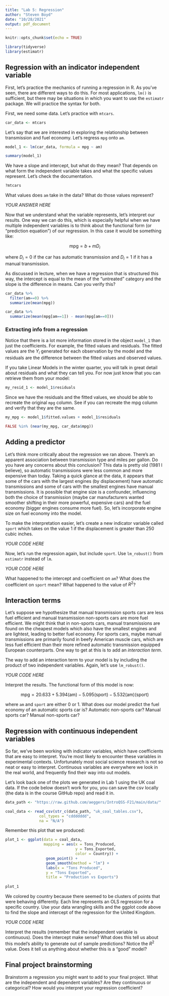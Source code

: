 ---
title: "Lab 5: Regression"
author: "Steven Boyd"
date: "10/28/2021"
output: pdf_document
---

```{r setup, include=FALSE}
knitr::opts_chunk$set(echo = TRUE)
```

```{r, include=FALSE}
library(tidyverse)
library(estimatr)
```

## Regression with an indicator independent variable

First, let's practice the mechanics of running a regression in R. As you've seen, there are different ways to do this. For most applications, `lm()` is sufficient, but there may be situations in which you want to use the `estimatr` package. We will practice the syntax for both. 

First, we need some data. Let's practice with `mtcars`.

```{r}
car_data <- mtcars
```

Let's say that we are interested in exploring the relationship between transmission and fuel economy. Let's regress `mpg` onto `am`.

```{r}
model_1 <- lm(car_data, formula = mpg ~ am)

summary(model_1)
```

We have a slope and intercept, but what do they mean? That depends on what form the independent variable takes and what the specific values represent. Let's check the documentation. 

```{r}
?mtcars
```

What values does `am` take in the data? What do those values represent?

*YOUR ANSWER HERE* 

Now that we understand what the variable represents, let's interpret our results. One way we can do this, which is especially helpful when we have multiple independent variables is to think about the functional form (or "prediction equation") of our regression. In this case it would be something like:

$$\text{mpg} = b + m D_{i} $$

where $D_i = 0$ if the car has automatic transmission and $D_i = 1$ if it has a manual transmission. 

As discussed in lecture, when we have a regression that is structured this way, the intercept is equal to the mean of the "untreated" category and the slope is the difference in means. Can you verify this?

```{r}
car_data %>%
  filter(am==0) %>%
  summarize(mean(mpg))

car_data %>%
  summarize(mean(mpg[am==1]) - mean(mpg[am==0]))
```


### Extracting info from a regression

Notice that there is a lot more information stored in the object `model_1` than just the coefficients. For example, the fitted values and residuals. The fitted values are the $Y_i$ generated for each observation by the model and the residuals are the difference between the fitted values and observed values. 

If you take Linear Models in the winter quarter, you will talk in great detail about residuals and what they can tell you. For now just know that you can retrieve them from your model:

```{r}
my_resid_1 <- model_1$residuals
```

Since we have the residuals and the fitted values, we should be able to recreate the original `mpg` column. See if you can recreate the mpg column and verify that they are the same.

```{r}
my_mpg <- model_1$fitted.values + model_1$residuals

FALSE %in% (near(my_mpg, car_data$mpg))
```


## Adding a predictor

Let's think more critically about the regression we ran above. There's an apparent association between transmission type and miles per gallon. Do you have any concerns about this conclusion? This data is pretty old (1981 I believe), so automatic transmissions were less common and more expensive than today. Taking a quick glance at the data, it appears that some of the cars with the largest engines (by displacement) have automatic transmissions and some of cars with the smallest engines have manual transmissions. It is possible that engine size is a confounder, influencing both the choice of transmission (maybe car manufacturers wanted smoother shifting in their more powerful, expensive cars) and the fuel economy (bigger engines consume more fuel). So, let's incorporate engine size on fuel economy into the model. 

To make the interpretation easier, let's create a new indicator variable called `sport` which takes on the value 1 if the displacement is greater than 250 cubic inches.

*YOUR CODE HERE*

Now, let's run the regression again, but include `sport`. Use `lm_robust()` from `estimatr` instead of `lm`.

*YOUR CODE HERE*

What happened to the intercept and coefficient on `am`? What does the coefficient on `sport` mean? What happened to the value of $R^2$?

## Interaction terms

Let's suppose we hypothesize that manual transmission sports cars are less fuel efficient and manual transmission non-sports cars are more fuel efficient. We might think that in non-sports cars, manual transmissions are found on the cheapest models which also have the smallest engines and are lightest, leading to better fuel economy. For sports cars, maybe manual transmissions are primarily found in beefy American muscle cars, which are less fuel efficient than their more refined automatic transmission equipped European counterparts. One way to get at this is to add an *interaction term*.

The way to add an interaction term to your model is by including the product of two independent variables. Again, let's use `lm_robust()`.

*YOUR CODE HERE*

Interpret the results. The functional form of this model is now:

$$\text{mpg} = 20.633 + 5.394( \text{am}) - 5.095 (\text{sport}) - 5.532 (\text{am})(\text{sport}) $$

where `am` and `sport` are either 0 or 1. What does our model predict the fuel economy of an automatic sports car is? Automatic non-sports car? Manual sports car? Manual non-sports car?


## Regression with continuous independent variables

So far, we've been working with indicator variables, which have coefficients that are easy to interpret. You're most likely to encounter these variables in experimental contexts. Unfortunately most social science research is not so neat or easy to interpret. Continuous variables are everywhere we look in the real world, and frequently find their way into out models.

Let's look back one of the plots we generated in Lab 1 using the UK coal data. If the code below doesn't work for you, you can save the csv locally (the data is in the course GitHub repo) and read it in. 

```{r}
data_path <- "https://raw.github.com/aeggers/IntroQSS-F21/main/data/"

coal_data <- read_csv(str_c(data_path, "uk_coal_tables.csv"), 
               col_types = "cddddddd", 
               na = "N/A") 
```

Remember this plot that we produced:

```{r}
plot_1 <- ggplot(data = coal_data, 
                 mapping = aes(x = Tons_Produced, 
                               y = Tons_Exported,
                               color = Country)) +
                  geom_point() + 
                  geom_smooth(method = "lm") + 
                  labs(x = "Tons Produced", 
                  y = "Tons Exported", 
                  title = "Production vs Exports")
    
plot_1
```

We colored by country because there seemed to be clusters of points that were behaving differently. Each line represents an OLS regression for a specific country. Use your data wrangling skills and the ggplot code above to find the slope and intercept of the regression for the United Kingdom.  

*YOUR CODE HERE*

Interpret the results (remember that the independent variable is continuous). Does the intercept make sense? What does this tell us about this model's ability to generate out of sample predictions? Notice the $R^{2}$ value. Does it tell us anything about whether this is a "good" model?

## Final project brainstorming

Brainstorm a regression you might want to add to your final project. What are the independent and dependent variables? Are they continuous or categorical? How would you interpret your regression coefficient?  